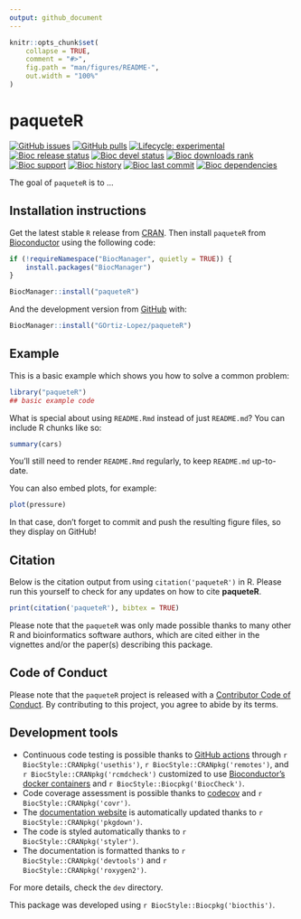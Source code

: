 ```yaml
---
output: github_document
---
```


<!-- README.md is generated from README.Rmd. Please edit that file -->

```r
knitr::opts_chunk$set(
    collapse = TRUE,
    comment = "#>",
    fig.path = "man/figures/README-",
    out.width = "100%"
)
```

# paqueteR

<!-- badges: start -->
[![GitHub issues](https://img.shields.io/github/issues/GOrtiz-Lopez/paqueteR)](https://github.com/GOrtiz-Lopez/paqueteR/issues)
[![GitHub pulls](https://img.shields.io/github/issues-pr/GOrtiz-Lopez/paqueteR)](https://github.com/GOrtiz-Lopez/paqueteR/pulls)
[![Lifecycle: experimental](https://img.shields.io/badge/lifecycle-experimental-orange.svg)](https://lifecycle.r-lib.org/articles/stages.html#experimental)
[![Bioc release status](http://www.bioconductor.org/shields/build/release/bioc/paqueteR.svg)](https://bioconductor.org/checkResults/release/bioc-LATEST/paqueteR)
[![Bioc devel status](http://www.bioconductor.org/shields/build/devel/bioc/paqueteR.svg)](https://bioconductor.org/checkResults/devel/bioc-LATEST/paqueteR)
[![Bioc downloads rank](https://bioconductor.org/shields/downloads/release/paqueteR.svg)](http://bioconductor.org/packages/stats/bioc/paqueteR/)
[![Bioc support](https://bioconductor.org/shields/posts/paqueteR.svg)](https://support.bioconductor.org/tag/paqueteR)
[![Bioc history](https://bioconductor.org/shields/years-in-bioc/paqueteR.svg)](https://bioconductor.org/packages/release/bioc/html/paqueteR.html#since)
[![Bioc last commit](https://bioconductor.org/shields/lastcommit/devel/bioc/paqueteR.svg)](http://bioconductor.org/checkResults/devel/bioc-LATEST/paqueteR/)
[![Bioc dependencies](https://bioconductor.org/shields/dependencies/release/paqueteR.svg)](https://bioconductor.org/packages/release/bioc/html/paqueteR.html#since)
<!-- badges: end -->

The goal of `paqueteR` is to ...

## Installation instructions

Get the latest stable `R` release from [CRAN](http://cran.r-project.org/). Then install `paqueteR` from [Bioconductor](http://bioconductor.org/) using the following code:

```r
if (!requireNamespace("BiocManager", quietly = TRUE)) {
    install.packages("BiocManager")
}

BiocManager::install("paqueteR")
```

And the development version from [GitHub](https://github.com/GOrtiz-Lopez/paqueteR) with:

```r
BiocManager::install("GOrtiz-Lopez/paqueteR")
```
## Example

This is a basic example which shows you how to solve a common problem:

```r
library("paqueteR")
## basic example code
```

What is special about using `README.Rmd` instead of just `README.md`? You can include R chunks like so:

```r
summary(cars)
```

You'll still need to render `README.Rmd` regularly, to keep `README.md` up-to-date.

You can also embed plots, for example:

```r
plot(pressure)
```

In that case, don't forget to commit and push the resulting figure files, so they display on GitHub!

## Citation

Below is the citation output from using `citation('paqueteR')` in R. Please
run this yourself to check for any updates on how to cite __paqueteR__.

```r
print(citation('paqueteR'), bibtex = TRUE)
```

Please note that the `paqueteR` was only made possible thanks to many other R and bioinformatics software authors, which are cited either in the vignettes and/or the paper(s) describing this package.

## Code of Conduct

Please note that the `paqueteR` project is released with a [Contributor Code of Conduct](http://bioconductor.org/about/code-of-conduct/). By contributing to this project, you agree to abide by its terms.

## Development tools

* Continuous code testing is possible thanks to [GitHub actions](https://www.tidyverse.org/blog/2020/04/usethis-1-6-0/)  through `r BiocStyle::CRANpkg('usethis')`, `r BiocStyle::CRANpkg('remotes')`, and `r BiocStyle::CRANpkg('rcmdcheck')` customized to use [Bioconductor's docker containers](https://www.bioconductor.org/help/docker/) and `r BiocStyle::Biocpkg('BiocCheck')`.
* Code coverage assessment is possible thanks to [codecov](https://codecov.io/gh) and `r BiocStyle::CRANpkg('covr')`.
* The [documentation website](http://GOrtiz-Lopez.github.io/paqueteR) is automatically updated thanks to `r BiocStyle::CRANpkg('pkgdown')`.
* The code is styled automatically thanks to `r BiocStyle::CRANpkg('styler')`.
* The documentation is formatted thanks to `r BiocStyle::CRANpkg('devtools')` and `r BiocStyle::CRANpkg('roxygen2')`.

For more details, check the `dev` directory.

This package was developed using `r BiocStyle::Biocpkg('biocthis')`.


